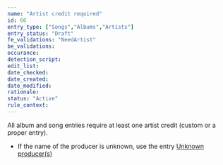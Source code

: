 ```yaml
---
name: "Artist credit required"
id: 66
entry_type: ["Songs","Albums","Artists"]
entry_status: "Draft"
fe_validations: "NeedArtist"
be_validations:
occurance:
detection_script:
edit_list:
date_checked:
date_created:
date_modified:
rationale:
status: "Active"
rule_context:
---
```

All album and song entries require at least one artist credit (custom or a proper entry). 

- If the name of the producer is unknown, use the entry [Unknown producer(s)](https://vocadb.net/Ar/23966)